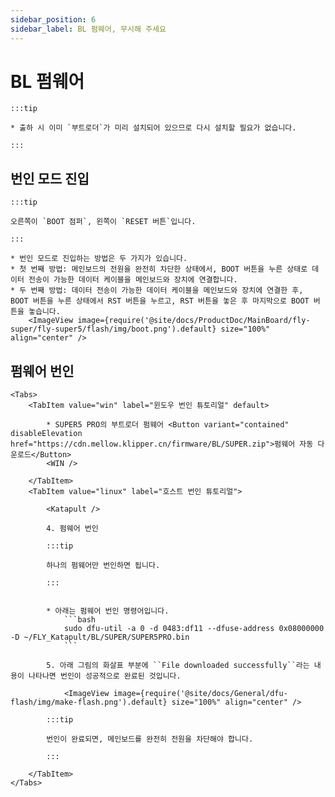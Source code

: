 ```yaml
---
sidebar_position: 6
sidebar_label: BL 펌웨어, 무시해 주세요
---
```







# BL 펌웨어

    :::tip

    * 출하 시 이미 `부트로더`가 미리 설치되어 있으므로 다시 설치할 필요가 없습니다.

    :::

## 번인 모드 진입

    :::tip

    오른쪽이 `BOOT 점퍼`, 왼쪽이 `RESET 버튼`입니다.

    :::

    * 번인 모드로 진입하는 방법은 두 가지가 있습니다.
    * 첫 번째 방법: 메인보드의 전원을 완전히 차단한 상태에서, BOOT 버튼을 누른 상태로 데이터 전송이 가능한 데이터 케이블을 메인보드와 장치에 연결합니다.
    * 두 번째 방법: 데이터 전송이 가능한 데이터 케이블을 메인보드와 장치에 연결한 후, BOOT 버튼을 누른 상태에서 RST 버튼을 누르고, RST 버튼을 놓은 후 마지막으로 BOOT 버튼을 놓습니다.
        <ImageView image={require('@site/docs/ProductDoc/MainBoard/fly-super/fly-super5/flash/img/boot.png').default} size="100%" align="center" />

## 펌웨어 번인
    <Tabs>
        <TabItem value="win" label="윈도우 번인 튜토리얼" default>

            * SUPER5 PRO의 부트로더 펌웨어 <Button variant="contained" disableElevation href="https://cdn.mellow.klipper.cn/firmware/BL/SUPER.zip">펌웨어 자동 다운로드</Button>
            <WIN />
            
        </TabItem>
        <TabItem value="linux" label="호스트 번인 튜토리얼">
            
            <Katapult />

            4. 펌웨어 번인

            :::tip

            하나의 펌웨어만 번인하면 됩니다.

            :::


            * 아래는 펌웨어 번인 명령어입니다.
                ```bash
                sudo dfu-util -a 0 -d 0483:df11 --dfuse-address 0x08000000 -D ~/FLY_Katapult/BL/SUPER/SUPER5PRO.bin
                ```

            5. 아래 그림의 화살표 부분에 ``File downloaded successfully``라는 내용이 나타나면 번인이 성공적으로 완료된 것입니다.

                <ImageView image={require('@site/docs/General/dfu-flash/img/make-flash.png').default} size="100%" align="center" />

            :::tip

            번인이 완료되면, 메인보드를 완전히 전원을 차단해야 합니다.

            :::

        </TabItem>
    </Tabs>